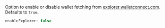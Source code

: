 Option to enable or disable wallet fetching from [explorer.walletconnect.com](https://explorer.walletconnect.com/?type=wallet). Defaults to `true`.

```ts
enableExplorer: false
```
